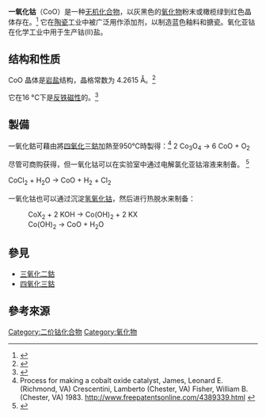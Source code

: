 {{Chembox
| Name = 一氧化鈷
| ImageFile =NaCl polyhedra.svg
| ImageName = Cobalt(II) oxide
| IUPACName = Cobalt(II)oxide
| OtherNames = 氧化鈷(II)
| Section1 = {{Chembox Identifiers
| CASNo = 1307-96-6
| CASNo_Ref = {{cascite|correct|CAS}}
|  ChemSpiderID_Ref  = {{chemspidercite|correct|chemspider}}|  ChemSpiderID  =  8117730
|  InChI  =  1/Co.O/rCoO/c1-2
|  SMILES  =  [Co]=O
|  InChIKey  =  IVMYJDGYRUAWML-NNYFCMOLAO
|  InChI1  =  1/Co.O/q+2;-2
|  InChIKey1  =  IUYLTEAJCNAMJK-UHFFFAOYAY
|  SMILES1  =  [Co+2].[O-2]
|  StdInChI_Ref  = {{stdinchicite|correct|chemspider}}|  StdInChI  =  1S/Co.O/q+2;-2
|  StdInChIKey_Ref  = {{stdinchicite|correct|chemspider}}|  StdInChIKey  =  IUYLTEAJCNAMJK-UHFFFAOYSA-N
|  PubChem  =  9942118
|  RTECS  =  GG2800000
|  UNNumber  =  3288
|  EINECS  =  215-154-6
}}
| Section2 = {{Chembox Properties
| Formula = CoO
| MolarMass = 74.93
| Appearance = 黑色粉末
| Density = 6.44 g/cm<sup>3</sup> <ref>{{cite book | last =Patnaik | first =Pradyot | year =2003 | title =Handbook of Inorganic Chemical Compounds | publisher =McGraw-Hill | page = | isbn =0-07-049439-8 | url =https://books.google.com/books?id=Xqj-TTzkvTEC&pg=PA119 | accessdate =2009-06-06 | archive-date =2020-07-27 | archive-url =https://web.archive.org/web/20200727132234/https://books.google.com/books?id=Xqj-TTzkvTEC&pg=PA119 }}</ref>
| Solubility = 不溶<ref>[http://www.alfa.com/content/msds/german/44354.pdf Advanced Search – Alfa Aesar – A Johnson Matthey Company] {{Webarchive|url=https://web.archive.org/web/20110719172732/http://www.alfa.com/content/msds/german/44354.pdf |date=2011-07-19 }}. Alfa.com. Retrieved on 2011-11-19.</ref>
| MeltingPt = 1933℃（2206K）
  }}
| Section7 = {{Chembox Hazards
| FlashPt = 不可燃
  }}
}}

'''一氧化钴'''（CoO）是一种[[无机化合物|无机化合物]]，以灰黑色的[[氧化物|氧化物]]粉末或橄榄绿到红色晶体存在。<ref>{{cite web |url=http://msds.chem.ox.ac.uk/CO/cobalt_oxide.html |title=Safety (MSDS) data for cobalt oxide |publisher=The Physical and Theoretical Chemistry Laboratory, Oxford University |accessdate=2008-11-11 |archive-date=2010-10-28 |archive-url=https://web.archive.org/web/20101028054849/http://msds.chem.ox.ac.uk/CO/cobalt_oxide.html }}</ref> 它在[[陶瓷|陶瓷]]工业中被广泛用作添加剂，以制造蓝色釉料和搪瓷。氧化亚钴在化学工业中用于生产钴(II)盐。

== 结构和性质 ==
CoO 晶体是[[岩盐|岩盐]]结构，晶格常数为 4.2615 Å。<ref>{{cite journal|doi=10.1103/PhysRevB.35.6847|title=Percolation effects and magnetic properties of the randomly diluted fcc system CopMg1-pO|year=1987|author1=Kannan, R. |author2=Seehra, Mohindar S. |journal=Physical Review B|volume=35|pages=6847–6853|issue=13}}</ref>

它在16 °C下是[[反铁磁性|反铁磁性]]的。<ref>{{cite journal|doi=10.1103/PhysRevB.24.419|title=Principal magnetic susceptibilities and uniaxial stress experiments in CoO|year=1981|author1=Silinsky, P. S. |author2=Seehra, Mohindar S. |journal=Physical Review B|volume=24|pages=419–423}}</ref> 
== 製備 ==

一氧化鈷可藉由將[[四氧化三鈷|四氧化三鈷]]加熱至950℃時製得：<ref>Process for making a cobalt oxide catalyst, James, Leonard E. (Richmond, VA) Crescentini, Lamberto (Chester, VA) 
Fisher, William B. (Chester, VA) 1983. http://www.freepatentsonline.com/4389339.html {{Wayback|url=http://www.freepatentsonline.com/4389339.html |date=20110615022944 }}</ref>
2 Co<sub>3</sub>O<sub>4</sub> → 6 CoO + O<sub>2</sub>

尽管可商购获得，但一氧化钴可以在实验室中通过电解氯化亚钴溶液来制备。 <ref>{{cite journal|author=Kern, S.|journal= J. Chem. Soc.|year= 1876|page=880|doi=10.1039/JS8762900876|volume=29|title=Inorganic chemistry|url=https://archive.org/details/sim_journal-of-the-chemical-society_1876_29/page/880}}</ref>

CoCl<sub>2</sub> + H<sub>2</sub>O → CoO + H<sub>2</sub> + Cl<sub>2</sub>

一氧化钴也可以通过沉淀[[氢氧化钴|氢氧化钴]]，然后进行热脱水来制备：

: CoX<sub>2</sub> + 2 KOH → Co(OH)<sub>2</sub> + 2 KX
: Co(OH)<sub>2</sub> → CoO + H<sub>2</sub>O

== 參見 ==

* [[三氧化二鈷|三氧化二鈷]]
* [[四氧化三鈷|四氧化三鈷]]

== 參考來源 ==
{{Reflist|}}

{{鈷化合物}}
{{氧化物}}

[[Category:二价钴化合物|Category:二价钴化合物]]
[[Category:氧化物|Category:氧化物]]